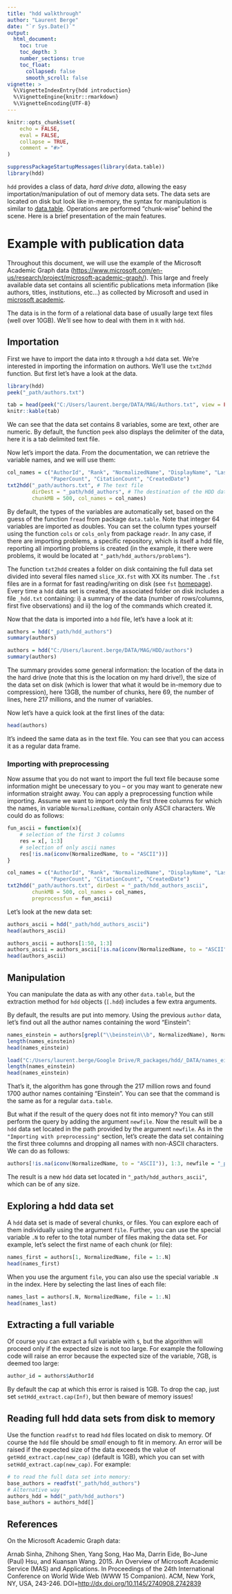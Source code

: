 ```yaml
---
title: "hdd walkthrough"
author: "Laurent Berge"
date: "`r Sys.Date()`"
output:
  html_document:
    toc: true
    toc_depth: 3
    number_sections: true
    toc_float:
      collapsed: false
      smooth_scroll: false
vignette: >
  %\VignetteIndexEntry{hdd introduction}
  %\VignetteEngine{knitr::rmarkdown}
  %\VignetteEncoding{UTF-8}
---
```


```r
knitr::opts_chunk$set(
	echo = FALSE,
	eval = FALSE,
	collapse = TRUE,
	comment = "#>"
)
```

```r
suppressPackageStartupMessages(library(data.table))
library(hdd)
```



`hdd` provides a class of data, *hard drive data*, allowing the easy importation/manipulation of out of memory data sets. The data sets are located on disk but look like in-memory, the syntax for manipulation is similar to [data.table](<https://github.com/Rdatatable/data.table/wiki>). Operations are performed "chunk-wise" behind the scene. Here is a brief presentation of the main features.

# Example with publication data

Throughout this document, we will use the example of the Microsoft Academic Graph data (<https://www.microsoft.com/en-us/research/project/microsoft-academic-graph/>). This large and freely available data set contains all scientific publications meta information (like authors, titles, institutions, etc...) as collected by Microsoft and used in [microsoft academic](<https://aka.ms/microsoft-academic>).

The data is in the form of a relational data base of usually large text files (well over 10GB). We'll see how to deal with them in `R` with `hdd`.


## Importation

First we have to import the data into `R` through a `hdd` data set. We're interested in importing the information on authors. We'll use the `txt2hdd` function. But first let's have a look at the data.

```r
library(hdd)
peek("_path/authors.txt")
```

```r
tab = head(peek("C:/Users/laurent.berge/DATA/MAG/Authors.txt", view = FALSE))
knitr::kable(tab)
```

We can see that the data set contains 8 variables, some are text, other are numeric. By default, the function `peek` also displays the delimiter of the data, here it is a tab delimited text file. 

Now let's import the data. From the documentation, we can retrieve the variable names, and we will use them:

```r
col_names = c("AuthorId", "Rank", "NormalizedName", "DisplayName", "LastKnownAffiliationId", 
			  "PaperCount", "CitationCount", "CreatedDate")
txt2hdd("_path/authors.txt", # The text file
		dirDest = "_path/hdd_authors", # The destination of the HDD data => must be a directory
		chunkMB = 500, col_names = col_names)
```

By default, the types of the variables are automatically set, based on the guess of the function `fread` from package `data.table`. Note that integer 64 variables are imported as doubles. You can set the column types yourself using the function `cols` or `cols_only` from package `readr`. In any case, if there are importing problems, a specific repository, which is itself a hdd file, reporting all importing problems is created (in the example, it there were problems, it would be located at `"_path/hdd_authors/problems"`).

The function `txt2hdd` creates a folder on disk containing the full data set divided into several files named `slice_XX.fst` with XX its number. The `.fst` files are in a format for fast reading/writing on disk (see `fst` [homepage](<http://www.fstpackage.org/>)). Every time a `hdd` data set is created, the associated folder on disk includes a file `_hdd.txt` containing: i) a summary of the data (number of rows/columns, first five observations) and ii) the log of the commands which created it.

Now that the data is imported into a `hdd` file, let's have a look at it:

```r
authors = hdd("_path/hdd_authors")
summary(authors)
```

```r
authors = hdd("C:/Users/laurent.berge/DATA/MAG/HDD/authors")
summary(authors)
```

The summary provides some general information: the location of the data in the hard drive (note that this is the location on my hard drive!), the size of the data set on disk (which is lower that what it would be in-memory due to compression), here 13GB, the number of chunks, here 69, the number of lines, here 217 millions, and the numer of variables.

Now let's have a quick look at the first lines of the data:

```r
head(authors)
```

It's indeed the same data as in the text file. You can see that you can access it as a regular data frame.


### Importing with preprocessing

Now assume that you do not want to import the full text file because some information might be unecessary to you -- or you may want to generate new information straight away. You can apply a preprocessing function while importing. Assume we want to import only the first three columns for which the names, in variable `NormalizedName`, contain only ASCII characters. We could do as follows:

```r

fun_ascii = function(x){
	# selection of the first 3 columns
	res = x[, 1:3]
	# selection of only ascii names
	res[!is.na(iconv(NormalizedName, to = "ASCII"))]
}

col_names = c("AuthorId", "Rank", "NormalizedName", "DisplayName", "LastKnownAffiliationId", 
			  "PaperCount", "CitationCount", "CreatedDate")
txt2hdd("_path/authors.txt", dirDest = "_path/hdd_authors_ascii", 
		chunkMB = 500, col_names = col_names,
		preprocessfun = fun_ascii)
```

Let's look at the new data set:

```r
authors_ascii = hdd("_path/hdd_authors_ascii")
head(authors_ascii)
```

```r
authors_ascii = authors[1:50, 1:3]
authors_ascii = authors_ascii[!is.na(iconv(NormalizedName, to = "ASCII"))]
head(authors_ascii)
```


## Manipulation

You can manipulate the data as with any other `data.table`, but the extraction method for `hdd` objects (`[.hdd`) includes a few extra arguments.

By default, the results are put into memory. Using the previous `author` data, let's find out all the author names containing the word "Einstein":

```r
names_einstein = authors[grepl("\\beinstein\\b", NormalizedName), NormalizedName]
length(names_einstein)
head(names_einstein)
```

```r
load("C:/Users/laurent.berge/Google Drive/R_packages/hdd/_DATA/names_einstein.RData")
length(names_einstein)
head(names_einstein)
```

That's it, the algorithm has gone through the 217 million rows and found 1700 author names containing "Einstein". You can see that the command is the same as for a regular `data.table`.

But what if the result of the query does not fit into memory? You can still perform the query by adding the argument `newfile`. Now the result will be a `hdd` data set located in the path provided by the argument `newfile`.  As in the `"Importing with preprocessing"` section, let's create the data set containing the first three columns and dropping all names with non-ASCII characters. We can do as follows:

```r
authors[!is.na(iconv(NormalizedName, to = "ASCII")), 1:3, newfile = "_path/hdd_authors_ascii"]
```

The result is a new `hdd` data set located in `"_path/hdd_authors_ascii"`, which can be of any size.

## Exploring a hdd data set

A `hdd` data set is made of several chunks, or files. You can explore each of them individually using the argument `file`. Further, you can use the special variable `.N` to refer to the total number of files making the data set. For example, let's select the first name of each chunk (or file):

```r
names_first = authors[1, NormalizedName, file = 1:.N]
head(names_first)
```

When you use the argument `file`, you can also use the special variable `.N` in the index. Here by selecting the last lines of each file:

```r
names_last = authors[.N, NormalizedName, file = 1:.N]
head(names_last)
```

## Extracting a full variable

Of course you can extract a full variable with `$`, but the algorithm will proceed only if the expected size is not too large. For example the following code will raise an error because the expected size of the variable, 7GB, is deemed too large:

```r
author_id = authors$AuthorId
```

By default the cap at which this error is raised is 1GB. To drop the cap, just set `setHdd_extract.cap(Inf)`, but then beware of memory issues!

## Reading full hdd data sets from disk to memory

Use the function `readfst` to read `hdd` files located on disk to memory. Of course the `hdd` file should be *small* enough to fit in memory. An error will be raised if the expected size of the data exceeds the value of `getHdd_extract.cap(new_cap)` (default is 1GB), which you can set with `setHdd_extract.cap(new_cap)`. For example:

```r
# to read the full data set into memory:
base_authors = readfst("_path/hdd_authors")
# Alternative way
authors_hdd = hdd("_path/hdd_authors")
base_authors = authors_hdd[]
```


## References

On the Microsoft Academic Graph data:

Arnab Sinha, Zhihong Shen, Yang Song, Hao Ma, Darrin Eide, Bo-June (Paul) Hsu, and Kuansan Wang. 2015. An Overview of Microsoft Academic Service (MAS) and Applications. In Proceedings of the 24th International Conference on World Wide Web (WWW 15 Companion). ACM, New York, NY, USA, 243-246. DOI=<http://dx.doi.org/10.1145/2740908.2742839>


